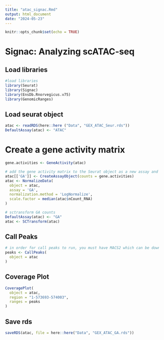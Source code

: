 ```yaml
---
title: "atac_signac.Rmd"
output: html_document
date: "2024-05-23"
---
```


```r
knitr::opts_chunk$set(echo = TRUE)
```

# Signac: Analyzing scATAC-seq 

## Load libraries 
```r
#load libraries
library(Seurat)
library(Signac)
library(EnsDb.Rnorvegicus.v75)
library(GenomicRanges)
```

## Load seurat object 
```r
atac <- readRDS(here::here ("Data", "GEX_ATAC_Seur.rds"))
DefaultAssay(atac) <- "ATAC"
```


# Create a gene activity matrix 
```r
gene.activities <- GeneActivity(atac)

# add the gene activity matrix to the Seurat object as a new assay and normalize it
atac[['GA']] <- CreateAssayObject(counts = gene.activities)
atac <- NormalizeData(
  object = atac,
  assay = 'GA',
  normalization.method = 'LogNormalize',
  scale.factor = median(atac$nCount_RNA)
)
```

```r
# sctransform GA counts 
DefaultAssay(atac) <- "GA"
atac <- SCTransform(atac)
```


## Call Peaks 
```r
# in order for call peaks to run, you must have MACS2 which can be downloaded by using the conda - "conda install bioconda::macs2" or pip - "pip install MACS2". 
peaks <- CallPeaks(
  object = atac
)
```

## Coverage Plot 
```r
CoveragePlot(
  object = atac,
  region = "1-573693-574003",
  ranges = peaks
)
```

## Save rds 
```r
saveRDS(atac, file = here::here("Data", "GEX_ATAC_GA.rds"))
```


